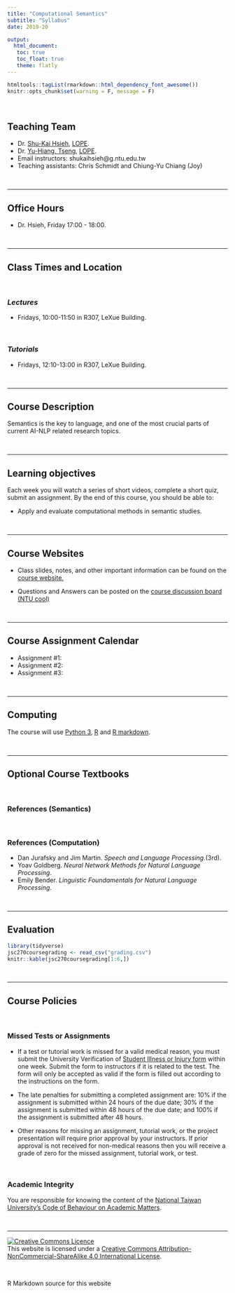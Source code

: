 ```yaml
---
title: "Computational Semantics"
subtitle: "Syllabus"
date: 2019-20

output: 
  html_document:
   toc: true
   toc_float: true
   theme: flatly
---
```


```r
htmltools::tagList(rmarkdown::html_dependency_font_awesome())
knitr::opts_chunk$set(warning = F, message = F)
```


<br>

## <i class="fas fa-user-friends" aria-hidden="true"></i> Teaching Team
- <span class="glyphicon glyphicon-user" aria-hidden="true"></span> Dr. [Shu-Kai Hsieh](http://iakuhs.netlify.com), [LOPE](http://lope.linguistics.ntu.edu.tw).
- <span class="glyphicon glyphicon-user" aria-hidden="true"></span> Dr. [Yu-Hiang, Tseng ](), [LOPE](http://lope.linguistics.ntu.edu.tw).
- <span class="glyphicon glyphicon-envelope" aria-hidden="true"></span> Email instructors: shukaihsieh@g.ntu.edu.tw
- Teaching assistants: Chris Schmidt and Chiung-Yu Chiang (Joy)

<br>

******

## <i class="glyphicon glyphicon-time" aria-hidden="true"></i> Office Hours

- Dr. Hsieh, Friday 17:00 - 18:00.

<br>

******

## <i class="glyphicon glyphicon-blackboard" aria-hidden="true"></i> Class Times and Location 

<br>

### _Lectures_
- Fridays, 10:00-11:50 in R307, LeXue Building. 

<br>

### _Tutorials_
- Fridays, 12:10-13:00 in R307, LeXue Building. 



<br>

******

## <span class="glyphicon glyphicon-education" aria-hidden="true"></span> Course Description 

Semantics is the key to language, and one of the most crucial parts of current AI-NLP related research topics.



<br>

******

## <span class="glyphicon glyphicon-check" aria-hidden="true"></span> Learning objectives 

Each week you will watch a series of short videos, complete a short quiz, submit an assignment. By the end of this course, you should be able to:

- Apply and evaluate computational methods in semantic studies.




<br>

******

## <span class="fas fa-globe" aria-hidden="true"></span> Course Websites

- Class slides, notes, and other important information can be found on the [course website.](https://loperntu.github.io/comsem)

- Questions and Answers can be posted on the [course discussion board (NTU cool)](https://cool.ntu.edu.tw/courses/461)

<br>

******

## <span class="glyphicon glyphicon-calendar" aria-hidden="true"></span> Course Assignment Calendar

- Assignment #1: 
- Assignment #2: 
- Assignment #3: 


<br>

******

## <i class="fas fa-code" aria-hidden="true"></i> Computing

The course will use [Python 3](https://www.python.org/), [R](https://www.r-project.org/) and [R markdown](https://rmarkdown.rstudio.com/).


<br>

******

## <i class="glyphicon glyphicon-book" aria-hidden="true"></i> Optional Course Textbooks

<br>

### References (Semantics)





<br>

### References (Computation)

- Dan Jurafsky and Jim Martin. *Speech and Language Processing*.(3rd).
- Yoav Goldberg. *Neural Network Methods for Natural Language Processing*. 
- Emily Bender. *Linguistic Foundamentals for Natural Language Processing*.

<br>

******

## <span class="glyphicon glyphicon-stats" aria-hidden="true"></span> Evaluation

```r
library(tidyverse)
jsc270coursegrading <- read_csv("grading.csv")
knitr::kable(jsc270coursegrading[1:6,])
```


<br>

******

## <span class="glyphicon glyphicon-info-sign" aria-hidden="true"></span> Course Policies

<br>

### <span class="glyphicon glyphicon-pushpin" aria-hidden="true"></span> Missed Tests or Assignments

- If a test or tutorial work is missed for a valid medical reason, you must submit the University Verification of [Student Illness or Injury form]() within one week. Submit the form to instructors if it is related to the test. The form will only be accepted as valid if the form is filled out according to the instructions on the form.

- The late penalties for submitting a completed assignment are: 10% if the assignment is submitted within 24 hours of the due date; 30% if the assignment is submitted within 48 hours of the due date; and 100% if the assignment is submitted after 48 hours.

- Other reasons for missing an assignment, tutorial work, or the project presentation will require prior approval by your instructors. If prior approval is not received for non-medical reasons then you will receive a grade of zero for the missed assignment, tutorial work, or test.

<br>



### <span class="glyphicon glyphicon-pushpin" aria-hidden="true"></span> Academic Integrity

You are responsible for knowing the content of the [National Taiwan University’s Code of Behaviour on Academic Matters]().


<br>



******


<a rel="license" href="http://creativecommons.org/licenses/by-nc-sa/4.0/"><img alt="Creative Commons Licence" style="border-width:0" src="https://i.creativecommons.org/l/by-nc-sa/4.0/88x31.png" /></a><br />This website is licensed under a <a rel="license" href="http://creativecommons.org/licenses/by-nc-sa/4.0/">Creative Commons Attribution-NonCommercial-ShareAlike 4.0 International License</a>.

<br>

R Markdown source for this website <a href="https://github.com/loperntu/comsem/">
<i class="fa fa-github fa-2x" aria-hidden="true"></i>
</a>
